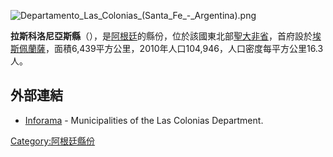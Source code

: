 [[Image:Departamento_Las_Colonias_(Santa_Fe_-_Argentina).png|right]]
{{Coord|31|25|S|60|56|W|display=title}}

'''拉斯科洛尼亞斯縣'''（{{lang-es|Departamento Las Colonias}}），是[[阿根廷|阿根廷]]的縣份，位於該國東北部[[聖大非省|聖大非省]]，首府設於[[埃斯佩蘭薩_(聖大非省)|埃斯佩蘭薩]]，面積6,439平方公里，2010年人口104,946，人口密度每平方公里16.3人。

==外部連結==
* [http://www.santa-fe.gov.ar/gbrn/inforama/distritos_departamento.php?dep=LAS%20COLONIAS Inforama] {{Wayback|url=http://www.santa-fe.gov.ar/gbrn/inforama/distritos_departamento.php?dep=LAS%20COLONIAS |date=20040623001321 }} - Municipalities of the Las Colonias Department.

{{Argentina-geo-stub}}
[[Category:阿根廷縣份|Category:阿根廷縣份]]